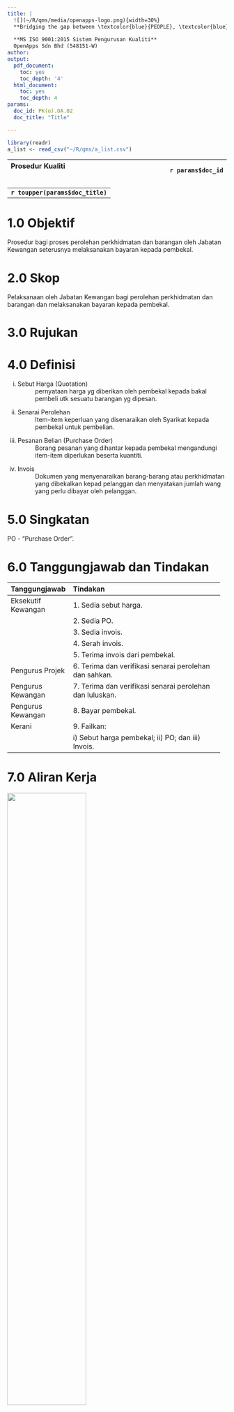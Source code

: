 ```yaml
---
title: |
  ![](~/R/qms/media/openapps-logo.png){width=30%}  
  **Bridging the gap between \textcolor{blue}{PEOPLE}, \textcolor{blue}{BUSINESS} and \textcolor{blue}{TECHNOLOGY}**
  
  **MS ISO 9001:2015 Sistem Pengurusan Kualiti**  
  OpenApps Sdn Bhd (548151-W)
author:
output:
  pdf_document:
    toc: yes
    toc_depth: '4'
  html_document:
    toc: yes
    toc_depth: 4
params:
  doc_id: PK(o).OA.02
  doc_title: "Title"

---
```


```r
library(readr)
a_list <- read_csv("~/R/qms/a_list.csv")
```

\newpage

|Prosedur Kualiti &nbsp; &nbsp; &nbsp; &nbsp; &nbsp; &nbsp; &nbsp; &nbsp; &nbsp; &nbsp;&nbsp; &nbsp; &nbsp; &nbsp; &nbsp; &nbsp; &nbsp; &nbsp; &nbsp; &nbsp;&nbsp; &nbsp; &nbsp; &nbsp; &nbsp; &nbsp; &nbsp; &nbsp; &nbsp; &nbsp;&nbsp; &nbsp; &nbsp; &nbsp; &nbsp; &nbsp; &nbsp; &nbsp; &nbsp; &nbsp;|`r params$doc_id`|
|:------------------|-------:|

|                                   |
|:---------------------------------:|
|**`r toupper(params$doc_title)`**|

# 1.0   Objektif

Prosedur bagi proses perolehan perkhidmatan dan barangan oleh Jabatan Kewangan seterusnya melaksanakan bayaran kepada pembekal. 

# 2.0   Skop

Pelaksanaan oleh Jabatan Kewangan bagi perolehan perkhidmatan dan barangan dan melaksanakan bayaran kepada pembekal.

# 3.0   Rujukan

# 4.0   Definisi

  i)    Sebut Harga (Quotation) 
: pernyataan harga yg diberikan oleh pembekal kepada bakal pembeli utk sesuatu barangan yg dipesan.
  
  i)    Senarai Perolehan
: Item-item keperluan yang disenaraikan oleh Syarikat kepada pembekal untuk pembelian.
  
  i)    Pesanan Belian (Purchase Order)
: Borang pesanan yang dihantar kepada pembekal mengandungi item-item diperlukan beserta kuantiti.
  
  i)    Invois
: Dokumen yang menyenaraikan barang-barang atau perkhidmatan yang dibekalkan kepad pelanggan dan menyatakan jumlah wang yang perlu dibayar oleh pelanggan.

# 5.0   Singkatan

PO - "Purchase Order".
  

# 6.0   Tanggungjawab dan Tindakan

---------------------------------------------------------------------
Tanggungjawab      Tindakan                                       
------------------ --------------------------------------------------
Eksekutif Kewangan  1.  Sedia sebut harga.
                  
                    2.  Sedia PO.
                    
                    3.  Sedia invois.
                    
                    4.  Serah invois.
                    
                    5.  Terima invois dari pembekal.
                    
Pengurus Projek     6.  Terima dan verifikasi senarai perolehan dan sahkan.            

Pengurus Kewangan   7.  Terima dan verifikasi senarai perolehan dan luluskan.  
                                                                                      
Pengurus Kewangan   8.  Bayar pembekal.           
                                                                                      
Kerani              9.  Failkan:

                        i)    Sebut harga pembekal;                                     
                        ii)   PO; dan                                              
                        iii)  Invois.  
-----------------------------------------------------------------------------------------

# 7.0 Aliran Kerja

![](~/R/qms/media/O03.png){width=60%}

# 8.0 Rekod Kualiti

|Bil   |Rekod                       |Tempoh Penyimpanan|Lokasi  |
|------|-----------------------------------------|--------|-------------|
|1.    |Tawaran tender (Cetakan dari E-Perolehan)|5 tahun |Pejabat Rekod|
|2.    |Senarai Sebut Harga Pembekal             |5 tahun |Pejabat Rekod|
|3.    |Rundingan Kontrak (dimuktamadkan)        |5 tahun |Pejabat Rekod|
|4.    |Letter of Intent                         |5 tahun |Pejabat Rekod|
|5.    |Letter of Acceptance                     |5 tahun |Pejabat Rekod|

# 9.0 Lampiran
